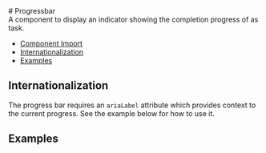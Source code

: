 
<Meta of={progressbarStories} />

<div className="docs-title">
  # Progressbar

  <div className="buttons-container">
    <link-design of={JSON.stringify(progressbarStories)}></link-design>
    <NgbComponentDemoLink component="progressbar" />
  </div>
</div>

<div className="lead mb-16">
  A component to display an indicator showing the completion progress of as task.
</div>

<NgbComponentBanner component="progressbar" />

<ul>
  <li>
    <a href="#component-import" target="_self">
      Component Import
    </a>
  </li>
  <li>
    <a href="#internationalization" target="_self">
      Internationalization
    </a>
  </li>
  <li>
    <a href="#examples" target="_self">
      Examples
    </a>
  </li>
</ul>

<NgbComponentImport module="NgbProgressbarModule" />

## Internationalization

The progress bar requires an `ariaLabel` attribute which provides context to the current progress. See the example below for how to use it.

## Examples

<Source code={progressbarDefault} language="html" />
